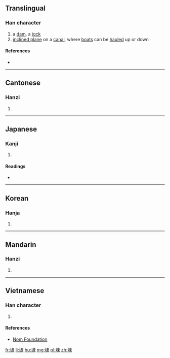 ==Translingual==

===Han character===
{{Han char|rn=32|rad=土|as=08|sn=11|four=4513<sub>2</sub>|canj=土中水 (GLE)|ids=⿰[[土]][[隶]]}}

# a [[dam]], a [[jock]]
# [[inclined plane]] on a [[canal]], where [[boat]]s can be [[haul]]ed up or down

====References====
* {{Han ref|kx=0230.400|dkj=05179|dj=0467.010|hdz=10458.120|uh=57ED|ud=22509|bh=D4B4|bd=54452}}

----

==Cantonese==

===Hanzi===
{{yue-hanzi|jyut=[[dai6]], [[doi6]]|y=dai6, doi6}}

# {{defn|lang=yue|sort=土08}}

----

==Japanese==

===Kanji===
{{ja-kanji|grade=|rs=土08}}

# {{defn|lang=ja|sort=土08}}

====Readings====
* {{ja-readings|on=[[たい]] (tai), [[だい]] (dai)|kun=[[せき]] (seki)}}

----

==Korean==

===Hanja===
{{ko-hanja|hangeul=태|rv=tae|mr=t'ae}}

# {{defn|lang=ko|sort=土08}}

----

==Mandarin==

===Hanzi===
{{cmn-hanzi|pin=[[dài]] ([[dai4]])|wg=tai<sup>4</sup>}}

# {{defn|lang=cmn|sort=土08}}

----

==Vietnamese==

===Han character===
{{vi-hantu|[[đại]]|rs=土08}}

# {{defn|lang=vi|sort=土08}}

====References====
*[http://nomfoundation.org/common/nom_details.php?codepoint=57ed Nom Foundation]

[[fr:埭]]
[[li:埭]]
[[hu:埭]]
[[mg:埭]]
[[pl:埭]]
[[zh:埭]]